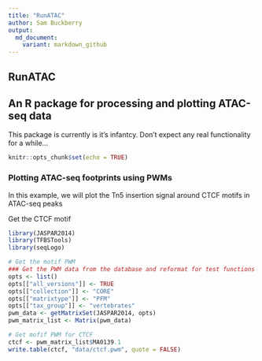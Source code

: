 ```yaml
---
title: "RunATAC"
author: Sam Buckberry
output:
  md_document:
    variant: markdown_github
---
```


RunATAC
---
## An R package for processing and plotting ATAC-seq data

This package is currently is it's infantcy. Don't expect any real functionality for a while...

```r
knitr::opts_chunk$set(echo = TRUE)
```


### Plotting ATAC-seq footprints using PWMs

In this example, we will plot the Tn5 insertion signal around CTCF motifs in ATAC-seq peaks

Get the CTCF motif
```r
library(JASPAR2014)
library(TFBSTools)
library(seqLogo)

# Get the motif PWM
### Get the PWM data from the database and reformat for test functions
opts <- list()
opts[["all_versions"]] <- TRUE
opts[["collection"]] <- "CORE"
opts[["matrixtype"]] <- "PFM"
opts[["tax_group"]] <- "vertebrates"
pwm_data <- getMatrixSet(JASPAR2014, opts)
pwm_matrix_list <- Matrix(pwm_data)

# Get mofif PWM for CTCF
ctcf <- pwm_matrix_list$MA0139.1
write.table(ctcf, "data/ctcf.pwm", quote = FALSE)


```



